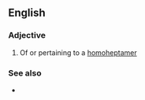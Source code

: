 ==English==

===Adjective===
{{en-adj|-}}

# Of or pertaining to a [[homoheptamer]]

===See also===
* {{l|en|heteroheptameric}}